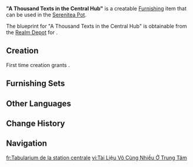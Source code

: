 {{Furnishing Infobox
|id             = 361220
|category       = Large Furnishing
|subcategory    = Bookcase
|quality        = 3
|adeptal_energy = 60
|load           = 254
|reduced_load   = 191
|description    = This large bookshelf can be seen in the Duke's office, neatly arranged with numerous volumes of organized case files. All written information within the Fortress of Meropide is encompassed within the dossiers on these bookshelves. As some guards have remarked, only the word "vast" can accurately summarize the quantity of information contained within, and to go through them all is no mean feat. However, if one wishes to master Fortress affairs, this is the place to start...
|blueprint      = Realm Depot
}}
'''"A Thousand Texts in the Central Hub"''' is a creatable [[Furnishing]] item that can be used in the [[Serenitea Pot]].

The blueprint for "A Thousand Texts in the Central Hub" is obtainable from the [[Realm Depot]] for {{Item|Realm Currency|24|x=160}}.

==Creation==
First time creation grants {{Item|Trust|24|x=60}}.
{{Recipe
|type = Creation
|time = 14h
|Linden Wood = 8
|Iron Chunk = 2
|Red Dye = 2
|sort = Linden Wood;Iron Chunk;Red Dye
}}

==Furnishing Sets==
{{Craft Usage|type=Furnishing Set}}

==Other Languages==
{{Other Languages
|en      = "A Thousand Texts in the Central Hub"
|zhs     = 「中枢的浩繁卷宗」
|zhs_rm  = 
|zht     = 「中樞的浩繁卷宗」
|zht_rm  = 
|zh_tl   = 
|ja      = 「中央部の無数の書類」
|ja_rm   = "Chuuoubu no Musuu no Shorui"
|ja_tl   = 
|ko      = 「중추<->의 방대한 공문」
|ko_tl   = "Massive Official Papers in the Center"
|es      = Inmensidad de expedientes en la central
|es_tl   = Immensity of Files in the Central Hub
|fr      = Tabularium de la station centrale
|fr_tl   = Archive of the Central Station
|ru      = «Тысячи документов на центральной станции»
|ru_tl   = 
|th      = "เอกสารมหาศาลในส่วนกลาง"
|th_rm   = 
|th_tl   = 
|vi      = Tài Liệu Vô Cùng Nhiều Ở Trung Tâm
|vi_tl   = 
|de      = „Zahllose Aufzeichnungen am Dreh- und Angelpunkt“
|de_tl   = "Countless Records in the Hub"
|id      = "Gulungan Tak Berkesudahan di Hub Sentral"
|id_tl   = "Infinite Scroll in the Central Hub"
|pt      = "Mil Textos na Central"
|pt_tl   = "A Thousand Texts in the Center"
|tr      = "Ana Merkezde Binbir Dosya"
|tr_tl   = 
|it      = Momento di lettura nella stazione centrale
|it_tl   = Reading Moment in the Central Station
}}

==Change History==
{{Change History|4.3}}

==Navigation==
{{Furnishing Navbox|interior}}

[[fr:Tabularium de la station centrale]]
[[vi:Tài Liệu Vô Cùng Nhiều Ở Trung Tâm]]